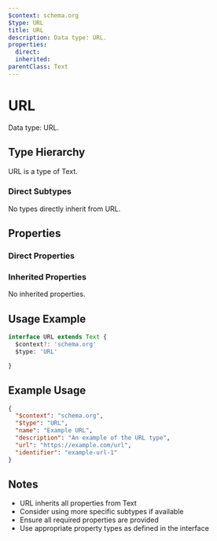 ```yaml
---
$context: schema.org
$type: URL
title: URL
description: Data type: URL.
properties:
  direct:
  inherited:
parentClass: Text
---
```

# URL

Data type: URL.

## Type Hierarchy

URL is a type of Text.

### Direct Subtypes

No types directly inherit from URL.

## Properties

### Direct Properties



### Inherited Properties

No inherited properties.

## Usage Example

```typescript
interface URL extends Text {
  $context?: 'schema.org'
  $type: 'URL'

}
```

## Example Usage

```json
{
  "$context": "schema.org",
  "$type": "URL",
  "name": "Example URL",
  "description": "An example of the URL type",
  "url": "https://example.com/url",
  "identifier": "example-url-1"
}
```

## Notes

- URL inherits all properties from Text
- Consider using more specific subtypes if available
- Ensure all required properties are provided
- Use appropriate property types as defined in the interface